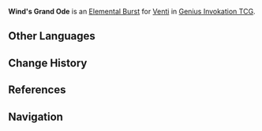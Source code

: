 {{About|the Character Card Skill for [[Genius Invokation TCG]]|the Playable Character Talent|Wind's Grand Ode}}
{{Genius Invokation TCG Skill Infobox
|title      = Wind's Grand Ode
|image      = Wind's Grand Ode Character Card Skill.png
|type       = Elemental Burst
|character  = Venti
|matching   = 3
|element    = Anemo
|energy     = 2
|effect     = Deals 2 {{Color|Anemo DMG}}, summons 1 '''[[Stormeye (Summon)|Stormeye]]'''.<br><br>{{TCG Summon|Stormeye}}
|order      = 3
}}
'''Wind's Grand Ode''' is an [[Character Card Elemental Burst|Elemental Burst]] for [[Venti (Character Card)|Venti]] in [[Genius Invokation TCG]].

==Other Languages==
{{Other Languages|Wind's Grand Ode}}

==Change History==
{{Change History|3.7}}

==References==
{{Reflist}}

==Navigation==
{{Genius Invokation TCG Skill Navbox|Venti}}